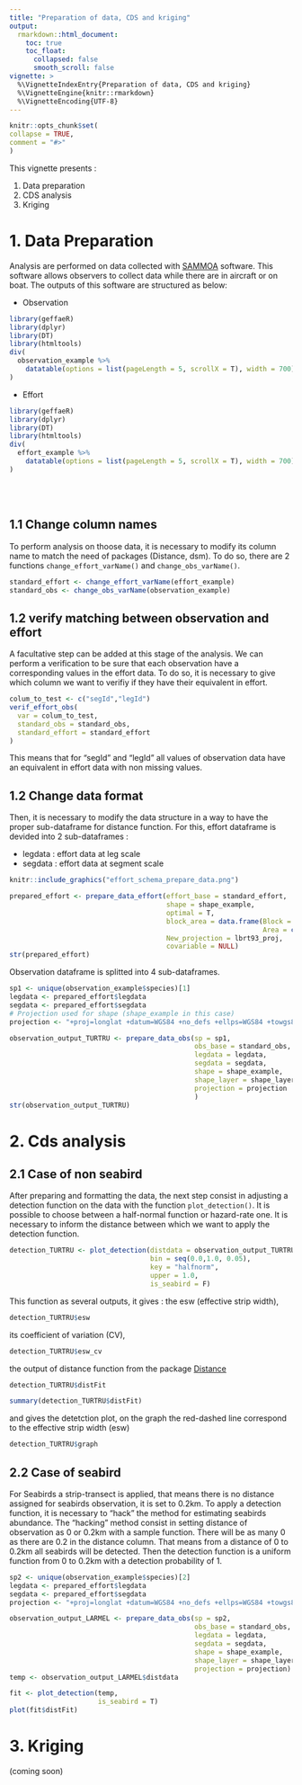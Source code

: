 ```yaml
---
title: "Preparation of data, CDS and kriging"
output: 
  rmarkdown::html_document:
    toc: true
    toc_float:
      collapsed: false
      smooth_scroll: false
vignette: >
  %\VignetteIndexEntry{Preparation of data, CDS and kriging}
  %\VignetteEngine{knitr::rmarkdown}
  %\VignetteEncoding{UTF-8}
---
```

  
```r
knitr::opts_chunk$set(
collapse = TRUE,
comment = "#>"
)
```


This vignette presents :

1. Data preparation
2. CDS analysis
3. Kriging


# 1. Data Preparation

Analysis are performed on data collected with [SAMMOA](https://www.codelutin.com/page-detail-sammoa.html) software. This software allows observers to collect data while there are in aircraft or on boat. The outputs of this software are structured as below:

* Observation 
```r
library(geffaeR)
library(dplyr)
library(DT)
library(htmltools)
div(
  observation_example %>% 
    datatable(options = list(pageLength = 5, scrollX = T), width = 700)
)
```

* Effort
```r
library(geffaeR)
library(dplyr)
library(DT)
library(htmltools)
div(
  effort_example %>% 
    datatable(options = list(pageLength = 5, scrollX = T), width = 700)
)
```
<br>
<br>


## 1.1 Change column names

To perform analysis on thoose data, it is necessary to modify its column name to match the need of packages (Distance, dsm). To do so, there are 2 functions ```change_effort_varName()``` and ```change_obs_varName()```.

```r
standard_effort <- change_effort_varName(effort_example)
standard_obs <- change_obs_varName(observation_example)
```


## 1.2 verify matching between observation and effort

A facultative step can be added at this stage of the analysis. We can perform a verification to be sure that each observation have a corresponding values in the effort data. To do so, it is necessary to give which column we want to verifiy if they have their equivalent in effort.
```r
colum_to_test <- c("segId","legId")
verif_effort_obs(
  var = colum_to_test,
  standard_obs = standard_obs,
  standard_effort = standard_effort
)
```
This means that for "segId" and "legId" all values of observation data have an equivalent in effort data with non missing values.

## 1.2 Change data format

Then, it is necessary to modify the data structure in a way to have the proper sub-dataframe for distance function. For this, effort dataframe is devided into 2 sub-dataframes :

* legdata : effort data at leg scale
* segdata :  effort data at segment scale

```r
knitr::include_graphics("effort_schema_prepare_data.png")
```

```r
prepared_effort <- prepare_data_effort(effort_base = standard_effort, 
                                       shape = shape_example,
                                       optimal = T,
                                       block_area = data.frame(Block = c("ATL_N"), 
                                                               Area = c(shape_example$area)), 
                                       New_projection = lbrt93_proj,
                                       covariable = NULL)
str(prepared_effort)

```

Observation dataframe is splitted into 4 sub-dataframes.

```r
sp1 <- unique(observation_example$species)[1]
legdata <- prepared_effort$legdata
segdata <- prepared_effort$segdata
# Projection used for shape (shape_example in this case)
projection <- "+proj=longlat +datum=WGS84 +no_defs +ellps=WGS84 +towgs84=0,0,0"

observation_output_TURTRU <- prepare_data_obs(sp = sp1, 
                                              obs_base = standard_obs, 
                                              legdata = legdata, 
                                              segdata = segdata, 
                                              shape = shape_example, 
                                              shape_layer = shape_layer, 
                                              projection = projection
                                              )
str(observation_output_TURTRU)
```


# 2. Cds analysis

## 2.1 Case of non seabird 

After preparing and formatting the data, the next step consist in adjusting a detection function on the data with the function ```plot_detection()```. It is possible to choose between a half-normal function or hazard-rate one. It is necessary to inform the distance between which we want to apply the detection function.

```r
detection_TURTRU <- plot_detection(distdata = observation_output_TURTRU$distdata,
                                   bin = seq(0.0,1.0, 0.05),
                                   key = "halfnorm",
                                   upper = 1.0,
                                   is_seabird = F)
```

This function as several outputs, it gives : the esw (effective strip width),
```r
detection_TURTRU$esw
```

its coefficient of variation (CV),
```r
detection_TURTRU$esw_cv
```

the output of distance function from the package [Distance](https://CRAN.R-project.org/package=Distance)
```r
detection_TURTRU$distFit
```
```r
summary(detection_TURTRU$distFit)
```

and gives the detetction plot, on the graph the red-dashed line correspond to the effective strip width (esw)


```r
detection_TURTRU$graph
``` 


## 2.2 Case of seabird

For Seabirds a strip-transect is applied, that means there is no distance assigned for seabirds observation, it is set to 0.2km. To apply a detection function, it is necessary to "hack" the method for estimating seabirds abundance. The "hacking" method consist in setting distance of observation as 0 or 0.2km with a sample function. There will be as many 0 as there are 0.2 in the distance column. That means from a distance of 0 to 0.2km all seabirds will be detected. Then the detection function is a uniform function from 0 to 0.2km with a detection probability of 1.

```r
sp2 <- unique(observation_example$species)[2]
legdata <- prepared_effort$legdata
segdata <- prepared_effort$segdata
projection <- "+proj=longlat +datum=WGS84 +no_defs +ellps=WGS84 +towgs84=0,0,0"

observation_output_LARMEL <- prepare_data_obs(sp = sp2, 
                                              obs_base = standard_obs, 
                                              legdata = legdata, 
                                              segdata = segdata, 
                                              shape = shape_example, 
                                              shape_layer = shape_layer, 
                                              projection = projection)
temp <- observation_output_LARMEL$distdata

fit <- plot_detection(temp,
                      is_seabird = T)
plot(fit$distFit)


```


# 3. Kriging

(coming soon)
